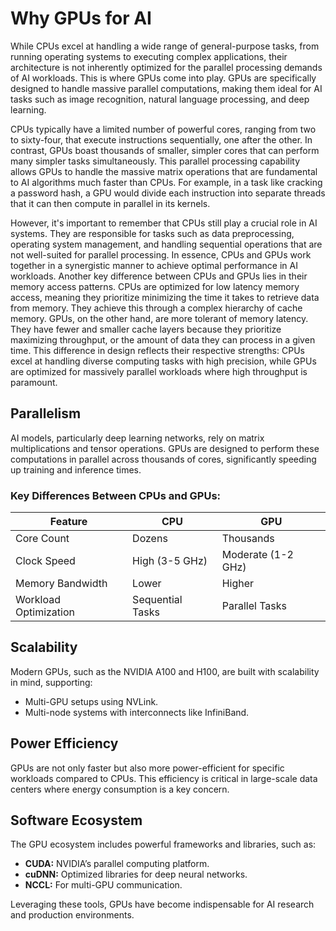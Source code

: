 # Why GPUs for AI

While CPUs excel at handling a wide range of general-purpose tasks, from running operating systems to executing complex applications, their architecture is not inherently optimized for the parallel processing demands of AI workloads. This is where GPUs come into play. GPUs are specifically designed to handle massive parallel computations, making them ideal for AI tasks such as image recognition, natural language processing, and deep learning.

CPUs typically have a limited number of powerful cores, ranging from two to sixty-four, that execute instructions sequentially, one after the other. In contrast, GPUs boast thousands of smaller, simpler cores that can perform many simpler tasks simultaneously. This parallel processing capability allows GPUs to handle the massive matrix operations that are fundamental to AI algorithms much faster than CPUs. For example, in a task like cracking a password hash, a GPU would divide each instruction into separate threads that it can then compute in parallel in its kernels.

However, it's important to remember that CPUs still play a crucial role in AI systems. They are responsible for tasks such as data preprocessing, operating system management, and handling sequential operations that are not well-suited for parallel processing. In essence, CPUs and GPUs work together in a synergistic manner to achieve optimal performance in AI workloads.
Another key difference between CPUs and GPUs lies in their memory access patterns. CPUs are optimized for low latency memory access, meaning they prioritize minimizing the time it takes to retrieve data from memory. They achieve this through a complex hierarchy of cache memory. GPUs, on the other hand, are more tolerant of memory latency. They have fewer and smaller cache layers because they prioritize maximizing throughput, or the amount of data they can process in a given time. This difference in design reflects their respective strengths: CPUs excel at handling diverse computing tasks with high precision, while GPUs are optimized for massively parallel workloads where high throughput is paramount.

## Parallelism

AI models, particularly deep learning networks, rely on matrix multiplications and tensor operations. GPUs are designed to perform these computations in parallel across thousands of cores, significantly speeding up training and inference times.

### Key Differences Between CPUs and GPUs:

| Feature                 | CPU                   | GPU                      |
|-------------------------|-----------------------|--------------------------|
| Core Count             | Dozens               | Thousands                |
| Clock Speed            | High (3-5 GHz)       | Moderate (1-2 GHz)       |
| Memory Bandwidth       | Lower                | Higher                   |
| Workload Optimization  | Sequential Tasks     | Parallel Tasks           |

## Scalability

Modern GPUs, such as the NVIDIA A100 and H100, are built with scalability in mind, supporting:

- Multi-GPU setups using NVLink.
- Multi-node systems with interconnects like InfiniBand.

## Power Efficiency

GPUs are not only faster but also more power-efficient for specific workloads compared to CPUs. This efficiency is critical in large-scale data centers where energy consumption is a key concern.

## Software Ecosystem

The GPU ecosystem includes powerful frameworks and libraries, such as:

- **CUDA:** NVIDIA’s parallel computing platform.
- **cuDNN:** Optimized libraries for deep neural networks.
- **NCCL:** For multi-GPU communication.

Leveraging these tools, GPUs have become indispensable for AI research and production environments.
